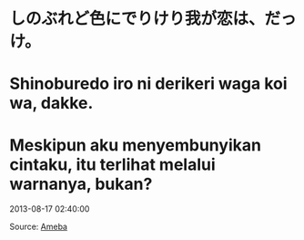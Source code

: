 # しのぶれど色にでりけり我が恋は、だっけ。
# Shinoburedo iro ni derikeri waga koi wa, dakke.
# Meskipun aku menyembunyikan cintaku, itu terlihat melalui warnanya, bukan?

2013-08-17 02:40:00

Source: [Ameba](https://ameblo.jp/arihara6/amemberentry-11594091410.html)